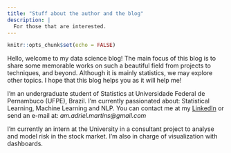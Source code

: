 ```yaml
---
title: "Stuff about the author and the blog"
description: |
  For those that are interested.
---
```


```r
knitr::opts_chunk$set(echo = FALSE)
```

Hello, welcome to my data science blog! The main focus of this blog is to share some memorable works on such a beautiful field from projects to techniques, and beyond. Although it is mainly statistics, we may explore other topics. I hope that this blog helps you as it will help me!

I'm an undergraduate student of Statistics at Universidade Federal de Pernambuco (UFPE), Brazil. I'm currently passionated about: Statistical Learning, Machine Learning and NLP. You can contact me at my [LinkedIn](https://www.linkedin.com/in/adriel-martins-12839a128/)
 or send an e-mail at: _am.adriel.martins@gmail.com_
 
I'm currently an intern at the University in a consultant project to analyse and model risk in the stock market. I'm also in charge of visualization with dashboards.